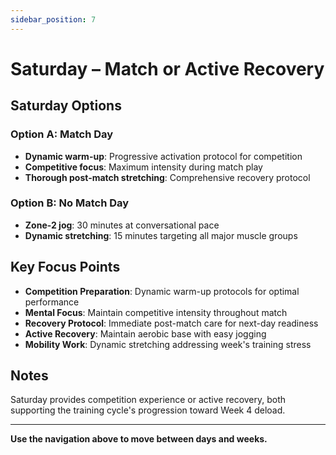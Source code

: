 ```yaml
---
sidebar_position: 7
---
```



<WorkoutNav weekNumber={3} />

# Saturday – Match or Active Recovery

## Saturday Options

### Option A: Match Day
- **Dynamic warm-up**: Progressive activation protocol for competition
- **Competitive focus**: Maximum intensity during match play
- **Thorough post-match stretching**: Comprehensive recovery protocol

### Option B: No Match Day
- **Zone-2 jog**: 30 minutes at conversational pace
- **Dynamic stretching**: 15 minutes targeting all major muscle groups

## Key Focus Points

- **Competition Preparation**: Dynamic warm-up protocols for optimal performance
- **Mental Focus**: Maintain competitive intensity throughout match
- **Recovery Protocol**: Immediate post-match care for next-day readiness
- **Active Recovery**: Maintain aerobic base with easy jogging
- **Mobility Work**: Dynamic stretching addressing week's training stress

## Notes

Saturday provides competition experience or active recovery, both supporting the training cycle's progression toward Week 4 deload.

---

**Use the navigation above to move between days and weeks.**
